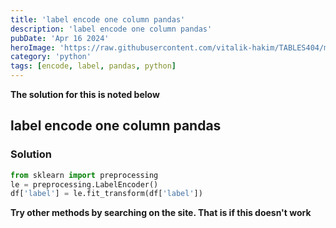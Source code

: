 ```yaml
---
title: 'label encode one column pandas'
description: 'label encode one column pandas'
pubDate: 'Apr 16 2024'
heroImage: 'https://raw.githubusercontent.com/vitalik-hakim/TABLES404/main/error_b/python.jpg'
category: 'python'
tags: [encode, label, pandas, python]
---
```


**The solution for this is noted below**

## label encode one column pandas

### Solution

```python
from sklearn import preprocessing
le = preprocessing.LabelEncoder()
df['label'] = le.fit_transform(df['label'])
```

**Try other methods by searching on the site. That is if this doesn't work**
